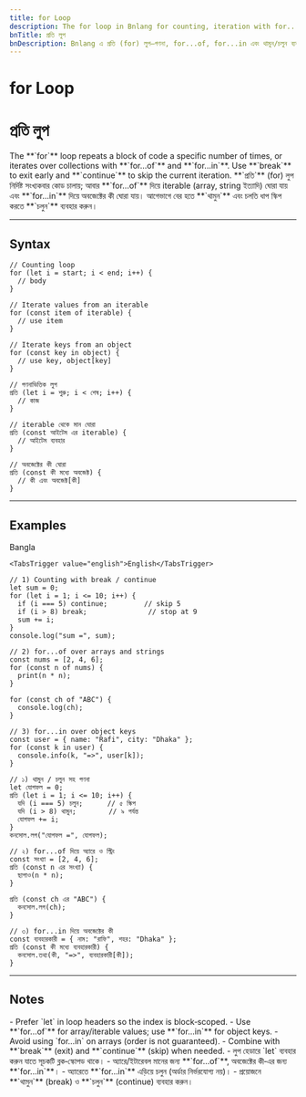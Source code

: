 ```yaml
---
title: for Loop
description: The for loop in Bnlang for counting, iteration with for...of and for...in, including break/continue usage. Examples in Bangla and English.
bnTitle: প্রতি লুপ
bnDescription: Bnlang এ প্রতি (for) লুপ—গণনা, for...of, for...in এবং থামুন/চলুন ব্যবহারের উদাহরণ।
---
```


# <I18nEnglish>for Loop</I18nEnglish>
# <I18nBangla>প্রতি লুপ</I18nBangla>


<I18nEnglish>
The **`for`** loop repeats a block of code a specific number of times, or iterates over collections with **`for...of`** and **`for...in`**.  
Use **`break`** to exit early and **`continue`** to skip the current iteration.
</I18nEnglish>

<I18nBangla>
**`প্রতি`** (for) লুপ নির্দিষ্ট সংখ্যকবার কোড চালায়; আবার **`for...of`** দিয়ে iterable (array, string ইত্যাদি) ঘোরা যায় এবং **`for...in`** দিয়ে অবজেক্টের কী ঘোরা যায়।  
আগেভাগে বের হতে **`থামুন`** এবং চলতি ধাপ স্কিপ করতে **`চলুন`** ব্যবহার করুন।
</I18nBangla>



---

## Syntax

<I18nEnglish>

```bnl
// Counting loop
for (let i = start; i < end; i++) {
  // body
}

// Iterate values from an iterable
for (const item of iterable) {
  // use item
}

// Iterate keys from an object
for (const key in object) {
  // use key, object[key]
}
```
</I18nEnglish>

<I18nBangla>

```bnl
// গণনাভিত্তিক লুপ
প্রতি (let i = শুরু; i < শেষ; i++) {
  // কাজ
}

// iterable থেকে মান ঘোরা
প্রতি (const আইটেম এর iterable) {
  // আইটেম ব্যবহার
}

// অবজেক্টের কী ঘোরা
প্রতি (const কী মধ্যে অবজেক্ট) {
  // কী এবং অবজেক্ট[কী]
}
```
</I18nBangla>



---

## Examples

<Tabs defaultValue="bangla" className="w-full">
  <TabsList>
    <TabsTrigger value="bangla">Bangla</TabsTrigger>
    
    <TabsTrigger value="english">English</TabsTrigger>
  </TabsList>

  <TabsContent value="english">

```bnl
// 1) Counting with break / continue
let sum = 0;
for (let i = 1; i <= 10; i++) {
  if (i === 5) continue;         // skip 5
  if (i > 8) break;               // stop at 9
  sum += i;
}
console.log("sum =", sum);

// 2) for...of over arrays and strings
const nums = [2, 4, 6];
for (const n of nums) {
  print(n * n);
}

for (const ch of "ABC") {
  console.log(ch);
}

// 3) for...in over object keys
const user = { name: "Rafi", city: "Dhaka" };
for (const k in user) {
  console.info(k, "=>", user[k]);
}
```
  </TabsContent>

  <TabsContent value="bangla">

```bnl
// ১) থামুন / চলুন সহ গণনা
let যোগফল = 0;
প্রতি (let i = 1; i <= 10; i++) {
  যদি (i === 5) চলুন;      // ৫ স্কিপ
  যদি (i > 8) থামুন;        // ৯ পর্যন্ত
  যোগফল += i;
}
কনসোল.লগ("যোগফল =", যোগফল);

// ২) for...of দিয়ে অ্যারে ও স্ট্রিং
const সংখ্যা = [2, 4, 6];
প্রতি (const n এর সংখ্যা) {
  ছাপাও(n * n);
}

প্রতি (const ch এর "ABC") {
  কনসোল.লগ(ch);
}

// ৩) for...in দিয়ে অবজেক্টের কী
const ব্যবহারকারী = { নাম: "রাফি", শহর: "Dhaka" };
প্রতি (const কী মধ্যে ব্যবহারকারী) {
  কনসোল.তথ্য(কী, "=>", ব্যবহারকারী[কী]);
}
```
  </TabsContent>

  
</Tabs>

---

## Notes

<I18nEnglish>
- Prefer `let` in loop headers so the index is block‑scoped.  
- Use **`for...of`** for array/iterable values; use **`for...in`** for object keys.  
- Avoid using `for...in` on arrays (order is not guaranteed).  
- Combine with **`break`** (exit) and **`continue`** (skip) when needed.
</I18nEnglish>

<I18nBangla>
- লুপ হেডারে `let` ব্যবহার করুন যাতে সূচকটি ব্লক‑স্কোপড থাকে।  
- অ্যারে/ইটারেবল মানের জন্য **`for...of`**, অবজেক্টের কী‑এর জন্য **`for...in`**।  
- অ্যারেতে **`for...in`** এড়িয়ে চলুন (অর্ডার নির্ভরযোগ্য নয়)।  
- প্রয়োজনে **`থামুন`** (break) ও **`চলুন`** (continue) ব্যবহার করুন।
</I18nBangla>


